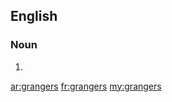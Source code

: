==English==

===Noun===
{{head|en|noun plural form}}

# {{plural of|granger|lang=en}}

[[ar:grangers]]
[[fr:grangers]]
[[my:grangers]]
